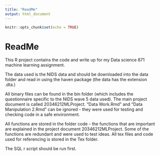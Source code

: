 ```yaml
---
title: "ReadMe"
output: html_document
---
```


```r
knitr::opts_chunk$set(echo = TRUE)
```
# ReadMe

This R project contains the code and write up for my Data science 871 machine learning assignment.

The data used is the NIDS data and should be downloaded into the data folder and read in using the haven package  (the data has the extension .dta.)

All binary files can be found in the bin folder (which includes the questionnaire specific to the NIDS wave 5 data used).
The main project document is called 20346212MLProject.
"Data Work.Rmd" and "Data Manipulation 2.Rmd" can be ignored - they were used for testing and checking code in a safe environment.

All functions are stored in the folder code - the functions that are important are explained in the project document 20346212MLProject. Some of the functions are redundant and were used to test ideas.
All tex files and code used for referencing is stored in the Tex folder.

The SQL r script should be run first.


